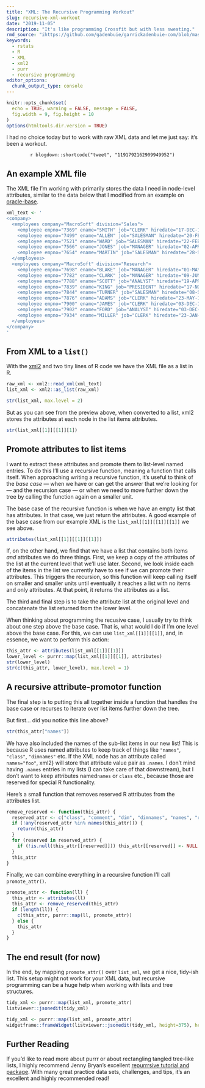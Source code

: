```yaml
---
title: "XML: The Recursive Programming Workout"
slug: recursive-xml-workout
date: "2019-11-05"
description: "It's like programming Crossfit but with less sweating."
rmd_source: "ihttps://github.com/gadenbuie/garrickadenbuie-com/blob/master/content/blog/2019/2019-11-05-xml-the-recursive-programming-workout.Rmd"
keywords: 
  - rstats
  - R
  - XML
  - xml2
  - purr
  - recursive programming
editor_options: 
  chunk_output_type: console
---
```


<!-- Links -->
[xml2]: https://xml2.r-lib.org

```r
knitr::opts_chunk$set(
  echo = TRUE, warning = FALSE, message = FALSE,
  fig.width = 9, fig.height = 10
)
options(htmltools.dir.version = TRUE)
```

I had no choice today but to work with raw XML data
and let me just say: it's been a workout.

<center>
`r blogdown::shortcode("tweet", "1191792162909949952")`
</center>

## An example XML file

The XML file I'm working with primarily stores the data I need in node-level attributes,
similar to the data below that I modified from an example on
[oracle-base](https://oracle-base.com/articles/misc/xmltable-convert-xml-data-into-rows-and-columns-using-sql#attribute-based-xml).

```r
xml_text <- '
<company>
  <employees company="MacroSoft" division="Sales">
    <employee empno="7369" ename="SMITH" job="CLERK" hiredate="17-DEC-1980"/>
    <employee empno="7499" ename="ALLEN" job="SALESMAN" hiredate="20-FEB-1981"/>
    <employee empno="7521" ename="WARD" job="SALESMAN" hiredate="22-FEB-1981"/>
    <employee empno="7566" ename="JONES" job="MANAGER" hiredate="02-APR-1981"/>
    <employee empno="7654" ename="MARTIN" job="SALESMAN" hiredate="28-SEP-1981"/>
  </employees>
  <employees company="MacroSoft" division="Research">
    <employee empno="7698" ename="BLAKE" job="MANAGER" hiredate="01-MAY-1981"/>
    <employee empno="7782" ename="CLARK" job="MANAGER" hiredate="09-JUN-1981"/>
    <employee empno="7788" ename="SCOTT" job="ANALYST" hiredate="19-APR-1987"/>
    <employee empno="7839" ename="KING" job="PRESIDENT" hiredate="17-NOV-1981"/>
    <employee empno="7844" ename="TURNER" job="SALESMAN" hiredate="08-SEP-1981"/>
    <employee empno="7876" ename="ADAMS" job="CLERK" hiredate="23-MAY-1987"/>
    <employee empno="7900" ename="JAMES" job="CLERK" hiredate="03-DEC-1981"/>
    <employee empno="7902" ename="FORD" job="ANALYST" hiredate="03-DEC-1981"/>
    <employee empno="7934" ename="MILLER" job="CLERK" hiredate="23-JAN-1982"/>
  </employees>
</company>
'
```

## From XML to a `list()`

With the [[xml2]]{.pkg} and two tiny lines of R code
we have the XML file as a list in R.

```r
raw_xml <- xml2::read_xml(xml_text)
list_xml <- xml2::as_list(raw_xml)

str(list_xml, max.level = 2)
```

But as you can see from the preview above,
when converted to a list, 
[xml2]{.pkg} stores the attributes at each node 
in the list items attributes.

```r
str(list_xml[[1]][[1]][1])
```

## Promote attributes to list items

I want to extract these attributes and promote them to list-level named entries.
To do this I'll use a recursive function,
meaning a function that calls itself.
When approaching writing a recursive function,
it's useful to think of the _base case_ —
when we have or can get the answer that we're looking for —
and the recursion case —
or when we need to move further down the tree by calling
the function again on a smaller unit.

The base case of the recursive function 
is when we have an empty list that has attributes.
In that case, we just return the attributes.
A good example of the base case from our example XML
is the `list_xml[[1]][[1]][[1]]` we see above.

```r
attributes(list_xml[[1]][[1]][[1]])
```

If, 
on the other hand, 
we find that we have a list that contains both items _and_ attributes
we do three things. 
First, 
we keep a copy of the attributes of the list at the current level that we'll use later. 
Second, 
we look inside each of the items
in the list we currently have to see if we can promote their attributes.
This triggers the recursion, 
so this function will keep calling itself on smaller
and smaller units until eventually it reaches a list with no items and only attributes.
At that point, it returns the attributes as a list.

The third and final step is to take the attribute list at the original level and
concatenate the list returned from the lower level.

When thinking about programming the recusive case,
I usually try to think about one step above the base case.
That is, what would I do if I'm one level above the base case.
For this, we can use `list_xml[[1]][[1]]`,
and, in essence,
we want to perform this action:

```r
this_attr <- attributes(list_xml[[1]][[1]])
lower_level <- purrr::map(list_xml[[1]][[1]], attributes)
str(lower_level)
str(c(this_attr, lower_level), max.level = 1)
```

## A recursive attribute-promotor function

The final step is to putting this all together inside a function
that handles the base case or recurses to iterate over list items further down the tree.

But first...
did you notice this line above? 

```r
str(this_attr["names"])
```

We have also included the names of the sub-list items in our new list!
This is because R uses named attributes 
to keep track of things like `"names"`, `"class"`, `"dimnames"` etc.
If the XML node has an attribute called `names="foo"`, 
[xml2]{.pkg}} will store that attribute value pair as `.names`. 
I don't mind having `.names` entries in my lists
(I can take care of that downstream),
but I don't want to keep attributes named` names` or `class` etc., 
because those are reserved for special R functionality.

Here's a small function that removes reserved R attributes
from the attributes list.

```r
remove_reserved <- function(this_attr) {
  reserved_attr <- c("class", "comment", "dim", "dimnames", "names", "row.names", "tsp")
  if (!any(reserved_attr %in% names(this_attr))) {
    return(this_attr)
  }
  for (reserved in reserved_attr) {
    if (!is.null(this_attr[[reserved]])) this_attr[[reserved]] <- NULL
  }
  this_attr
}
```

Finally, we can combine everything in a recursive function
I'll call `promote_attr()`.

```r
promote_attr <- function(ll) {
  this_attr <- attributes(ll)
  this_attr <- remove_reserved(this_attr)
  if (length(ll)) {
    c(this_attr, purrr::map(ll, promote_attr))
  } else {
    this_attr
  }
}
```

## The end result (for now)

In the end, 
by mapping `promote_attr()` over `list_xml`, 
we get a nice, tidy-ish list. 
This setup might not work for your XML data,
but recursive programming can be a huge help when working with lists and tree structures.

```r
tidy_xml <- purrr::map(list_xml, promote_attr)
listviewer::jsonedit(tidy_xml)
```

```r
tidy_xml <- purrr::map(list_xml, promote_attr)
widgetframe::frameWidget(listviewer::jsonedit(tidy_xml, height=375), height=425)
```

## Further Reading

If you'd like to read more about [purrr]{.pkg}
or about rectangling tangled tree-like lists,
I highly recommend Jenny Bryan's excellent
[repurrrsive tutorial and package](https://github.com/jennybc/repurrrsive).
With many great practice data sets, challenges, and tips,
it's an excellent and highly recommended read!

